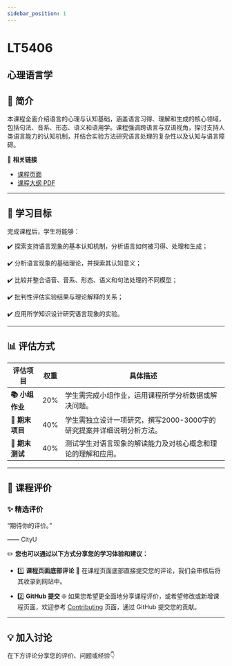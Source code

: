 ```yaml
---
sidebar_position: 1
---
```


# LT5406
## 心理语言学

## **📘 简介**
本课程全面介绍语言的心理与认知基础，涵盖语言习得、理解和生成的核心领域，包括句法、音系、形态、语义和语用学。课程强调跨语言与双语视角，探讨支持人类语言能力的认知机制，并结合实验方法研究语言处理的复杂性以及认知与语言障碍。

🔗 **相关链接**
- [课程页面](https://www.cityu.edu.hk/catalogue/pg/202425/course/LT5406.htm)
- [课程大纲 PDF](https://www.cityu.edu.hk/catalogue/pg/202425/course/LT5406.pdf)

---

## **🎯 学习目标**

完成课程后，学生将能够：

✔️ 探索支持语言现象的基本认知机制，分析语言如何被习得、处理和生成；

✔️ 分析语言现象的基础理论，并探索其认知意义；

✔️ 比较并整合语音、音系、形态、语义和句法处理的不同模型；

✔️ 批判性评估实验结果与理论解释的关系；

✔️ 应用所学知识设计研究语言现象的实验。

---

## **📊 评估方式**

| **评估项目**                | **权重** | **具体描述**                                                                                     |
|----------------------------|---------|-----------------------------------------------------------------------------------------------|
| **📚 小组作业**             | 20%     | 学生需完成小组作业，运用课程所学分析数据或解决问题。                                                   |
| **📝 期末项目**             | 40%     | 学生需独立设计一项研究，撰写2000-3000字的研究提案并详细说明分析方法。                                       |
| **📝 期末测试**             | 40%     | 测试学生对语言现象的解读能力及对核心概念和理论的理解和应用。                                               |

---

## **💬 课程评价**

### ✨ **精选评价**
<div className={commentStyles.commentBox}>
    <p className={commentStyles.commentText}>
        “期待你的评价。”
    </p>
    <p className={commentStyles.commentAuthor}>—— CityU</p>
</div>

✏️ **您也可以通过以下方式分享您的学习体验和建议：**

- 1️⃣ **课程页面底部评论**
💬 在课程页面底部直接提交您的评论，我们会审核后将其收录到网站中。

- 2️⃣ **GitHub 提交**
🌐 如果您希望更全面地分享课程评价，或希望修改或新增课程页面，欢迎参考 [Contributing](https://penjc.github.io/cityU-navigator/contributing) 页面，通过 GitHub 提交您的贡献。

---

## **💡 加入讨论**

在下方评论分享您的评价、问题或经验👇
<Utterances />

